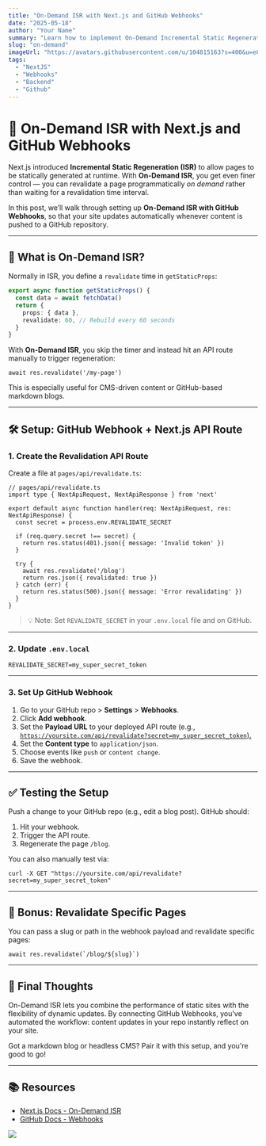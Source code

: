 ```yaml
---
title: "On-Demand ISR with Next.js and GitHub Webhooks"
date: "2025-05-18"
author: "Your Name"
summary: "Learn how to implement On-Demand Incremental Static Regeneration in Next.js using GitHub Webhooks for real-time content updates."
slug: "on-demand"
imageUrl: "https://avatars.githubusercontent.com/u/104815163?s=400&u=e857de2d445ef124f65850112c2b451f3d1205f8&v=4" 
tags:
  - "NextJS"
  - "Webhooks"
  - "Backend"
  - "Github"
---
```



# 🚀 On-Demand ISR with Next.js and GitHub Webhooks

Next.js introduced **Incremental Static Regeneration (ISR)** to allow pages to be statically generated at runtime. With **On-Demand ISR**, you get even finer control — you can revalidate a page programmatically _on demand_ rather than waiting for a revalidation time interval.

In this post, we’ll walk through setting up **On-Demand ISR with GitHub Webhooks**, so that your site updates automatically whenever content is pushed to a GitHub repository.

---

## 🧠 What is On-Demand ISR?

Normally in ISR, you define a `revalidate` time in `getStaticProps`:

```ts
export async function getStaticProps() {
  const data = await fetchData()
  return {
    props: { data },
    revalidate: 60, // Rebuild every 60 seconds
  }
}

````

With **On-Demand ISR**, you skip the timer and instead hit an API route manually to trigger regeneration:

```
await res.revalidate('/my-page')

```

This is especially useful for CMS-driven content or GitHub-based markdown blogs.

***

## 🛠️ Setup: GitHub Webhook + Next.js API Route

### 1. Create the Revalidation API Route

Create a file at `pages/api/revalidate.ts`:

```
// pages/api/revalidate.ts
import type { NextApiRequest, NextApiResponse } from 'next'

export default async function handler(req: NextApiRequest, res: NextApiResponse) {
  const secret = process.env.REVALIDATE_SECRET

  if (req.query.secret !== secret) {
    return res.status(401).json({ message: 'Invalid token' })
  }

  try {
    await res.revalidate('/blog')
    return res.json({ revalidated: true })
  } catch (err) {
    return res.status(500).json({ message: 'Error revalidating' })
  }
}

```

> 💡 Note: Set `REVALIDATE_SECRET` in your `.env.local` file and on GitHub.

***

### 2. Update `.env.local`

```
REVALIDATE_SECRET=my_super_secret_token

```

***

### 3. Set Up GitHub Webhook

1. Go to your GitHub repo > **Settings** > **Webhooks**.
2. Click **Add webhook**.
3. Set the **Payload URL** to your deployed API route (e.g., [`https://yoursite.com/api/revalidate?secret=my_super_secret_token`).](https://yoursite.com/api/revalidate?secret=my_super_secret_token\).)
4. Set the **Content type** to `application/json`.
5. Choose events like `push` or `content change`.
6. Save the webhook.

***

## ✅ Testing the Setup

Push a change to your GitHub repo (e.g., edit a blog post). GitHub should:

1. Hit your webhook.
2. Trigger the API route.
3. Regenerate the page `/blog`.

You can also manually test via:

```
curl -X GET "https://yoursite.com/api/revalidate?secret=my_super_secret_token"

```

***

## 🧪 Bonus: Revalidate Specific Pages

You can pass a slug or path in the webhook payload and revalidate specific pages:

```
await res.revalidate(`/blog/${slug}`)

```

***

## 🎯 Final Thoughts

On-Demand ISR lets you combine the performance of static sites with the flexibility of dynamic updates. By connecting GitHub Webhooks, you’ve automated the workflow: content updates in your repo instantly reflect on your site.

Got a markdown blog or headless CMS? Pair it with this setup, and you're good to go!

***

## 📚 Resources

* [Next.js Docs - On-Demand ISR](https://nextjs.org/docs/pages/building-your-application/data-fetching/incremental-static-regeneration#on-demand-revalidation)
* [GitHub Docs - Webhooks](https://docs.github.com/en/webhooks)

<img src="https://avatars.githubusercontent.com/u/104815163?s=400&u=e857de2d445ef124f65850112c2b451f3d1205f8&v=4" />